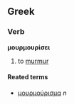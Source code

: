 ==Greek==
===Verb===
'''μουρμουρίσει'''

# to [[murmur]]

====Reated terms====
*[[μουρμούρισμα]] ''n''